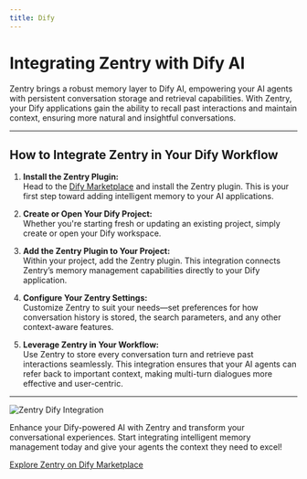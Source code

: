 ```yaml
---
title: Dify
---
```


<Snippet file="paper-release.mdx" />

# Integrating Zentry with Dify AI

Zentry brings a robust memory layer to Dify AI, empowering your AI agents with persistent conversation storage and retrieval capabilities. With Zentry, your Dify applications gain the ability to recall past interactions and maintain context, ensuring more natural and insightful conversations.

---

## How to Integrate Zentry in Your Dify Workflow

1. **Install the Zentry Plugin:**  
   Head to the [Dify Marketplace](https://marketplace.dify.ai/plugins/yevanchen/Zentry) and install the Zentry plugin. This is your first step toward adding intelligent memory to your AI applications.

2. **Create or Open Your Dify Project:**  
   Whether you're starting fresh or updating an existing project, simply create or open your Dify workspace.

3. **Add the Zentry Plugin to Your Project:**  
   Within your project, add the Zentry plugin. This integration connects Zentry’s memory management capabilities directly to your Dify application.

4. **Configure Your Zentry Settings:**  
   Customize Zentry to suit your needs—set preferences for how conversation history is stored, the search parameters, and any other context-aware features.

5. **Leverage Zentry in Your Workflow:**  
   Use Zentry to store every conversation turn and retrieve past interactions seamlessly. This integration ensures that your AI agents can refer back to important context, making multi-turn dialogues more effective and user-centric.

---

![Zentry Dify Integration](/images/dify-Zentry-integration.png)

Enhance your Dify-powered AI with Zentry and transform your conversational experiences. Start integrating intelligent memory management today and give your agents the context they need to excel!

[Explore Zentry on Dify Marketplace](https://marketplace.dify.ai/plugins/yevanchen/Zentry)